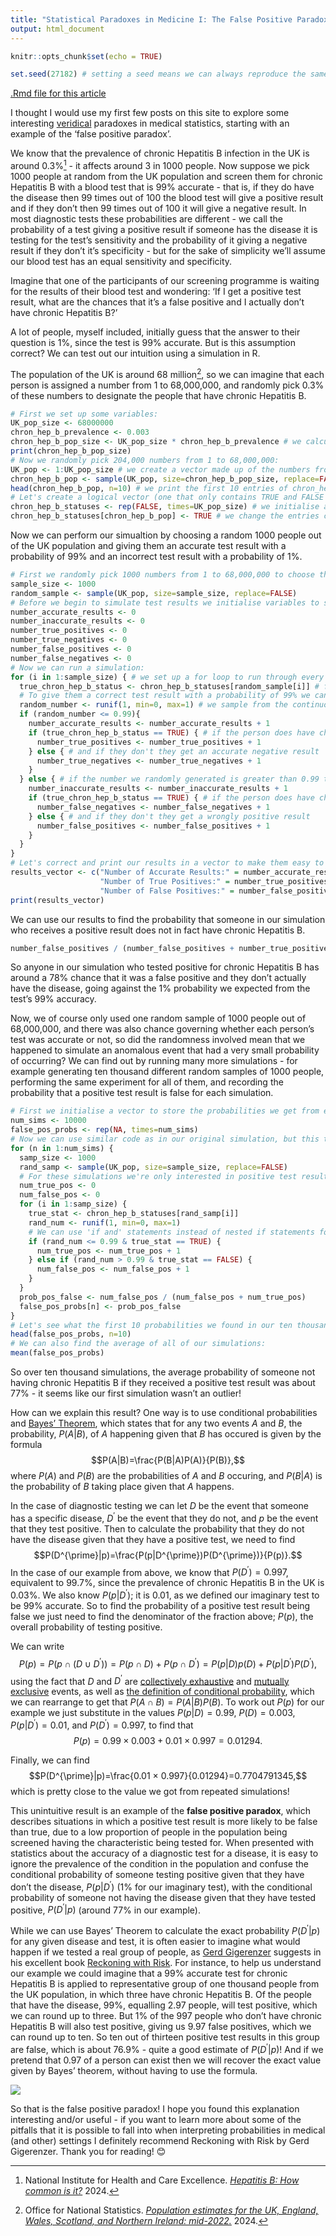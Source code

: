 ```yaml
---
title: "Statistical Paradoxes in Medicine I: The False Positive Paradox"
output: html_document
---
```

```r
knitr::opts_chunk$set(echo = TRUE)
```

```r
set.seed(27182) # setting a seed means we can always reproduce the same result from our simulation - we can delete this if we want to get a different random result every time 
```
[.Rmd file for this article](https://github.com/medical-maths/medical-maths.github.io/blob/main/statistical-paradoxes-in-medicine-i-the-false-positive-paradox.Rmd)

I thought I would use my first few posts on this site to explore some interesting [veridical](https://en.wikipedia.org/wiki/Paradox#Quine's_classification) paradoxes in medical statistics, starting with an example of the 'false positive paradox'. 

We know that the prevalence of chronic Hepatitis B infection in the UK is around 0.3%[^1] - it affects around 3 in 1000 people. Now suppose we pick 1000 people at random from the UK population and screen them for chronic Hepatitis B with a  blood test that is 99% accurate - that is, if they do have the disease then 99 times out of 100 the blood test will give a positive result and if they don't then 99 times out of 100 it will give a negative result. In most diagnostic tests these probabilities are different - we call the probability of a test giving a positive result if someone has the disease it is testing for the test's sensitivity and the probability of it giving a negative result if they don't it's specificity - but for the sake of simplicity we'll assume our blood test has an equal sensitivity and specificity. 

Imagine that one of the participants of our screening programme is waiting for the results of their blood test and wondering: 'If I get a positive test result, what are the chances that it's a false positive and I actually don't have chronic Hepatitis B?'

A lot of people, myself included, initially guess that the answer to their question is 1%, since the test is 99% accurate. But is this assumption correct? We can test out our intuition using a simulation in R.

The population of the UK is around 68 million[^2], so we can imagine that each person is assigned a number from 1 to 68,000,000, and randomly pick 0.3% of these numbers to designate the people that have chronic Hepatitis B. 
```r
# First we set up some variables:
UK_pop_size <- 68000000
chron_hep_b_prevalence <- 0.003
chron_hep_b_pop_size <- UK_pop_size * chron_hep_b_prevalence # we calculate 0.3% of the UK population to find the number of people that have chronic Hepatitis B
print(chron_hep_b_pop_size)
# Now we randomly pick 204,000 numbers from 1 to 68,000,000:
UK_pop <- 1:UK_pop_size # we create a vector made up of the numbers from 1 to 68,000,000
chron_hep_b_pop <- sample(UK_pop, size=chron_hep_b_pop_size, replace=FALSE) # we randomly samples 204,000 entries from our UK_pop vector
head(chron_hep_b_pop, n=10) # we print the first 10 entries of chron_hep_b_pop to check it looks as we expect
# Let's create a logical vector (one that only contains TRUE and FALSE values) to represent the chronic Hepatitis B status of every member of the UK population:
chron_hep_b_statuses <- rep(FALSE, times=UK_pop_size) # we initialise a vector the length of the UK population where every entry is FALSE
chron_hep_b_statuses[chron_hep_b_pop] <- TRUE # we change the entries corresponding to the people with chronic Hepatitis B to TRUE
```
Now we can perform our simualtion by choosing a random 1000 people out of the UK population and giving them an accurate test result with a probability of 99% and an incorrect test result with a probability of 1%.
```r
# First we randomly pick 1000 numbers from 1 to 68,000,000 to choose the people in our sample:
sample_size <- 1000
random_sample <- sample(UK_pop, size=sample_size, replace=FALSE)
# Before we begin to simulate test results we initialise variables to store the number of correct and incorrect test results:
number_accurate_results <- 0
number_inaccurate_results <- 0
number_true_positives <- 0
number_true_negatives <- 0
number_false_positives <- 0
number_false_negatives <- 0
# Now we can run a simulation: 
for (i in 1:sample_size) { # we set up a for loop to run through every person in our sample group
  true_chron_hep_b_status <- chron_hep_b_statuses[random_sample[i]] # for each person we first the logical vector we created above to find out if they do or don't have chronic Hepatitis B
  # To give them a correct test result with a probability of 99% we can randomly generate a real number between 0 and 1 and give them an accurate result if it is less than or equal to 0.99:
  random_number <- runif(1, min=0, max=1) # we sample from the continuous uniform distrubution U(0,1)
  if (random_number <= 0.99){
    number_accurate_results <- number_accurate_results + 1
    if (true_chron_hep_b_status == TRUE) { # if the person does have chronic Hepatitis B they get an accurate positive result
      number_true_positives <- number_true_positives + 1
    } else { # and if they don't they get an accurate negative result
      number_true_negatives <- number_true_negatives + 1
    }
  } else { # if the number we randomly generated is greater than 0.99 they will get an incorrect test result
    number_inaccurate_results <- number_inaccurate_results + 1
    if (true_chron_hep_b_status == TRUE) { # if the person does have chronic Hepatitis B they get a wrongly negative result
      number_false_negatives <- number_false_negatives + 1
    } else { # and if they don't they get a wrongly positive result
      number_false_positives <- number_false_positives + 1
    }
  }
}
# Let's correct and print our results in a vector to make them easy to interpret:
results_vector <- c("Number of Accurate Results:" = number_accurate_results, "Number of Inaccuate Results:" = number_inaccurate_results,
                    "Number of True Positives:" = number_true_positives, "Number of True Negatives:" = number_true_negatives,
                    "Number of False Positives:" = number_false_positives, "Number of False Negatives:" = number_false_negatives)
print(results_vector)
```
We can use our results to find the probability that someone in our simulation who receives a positive result does not in fact have chronic Hepatitis B.
```r
number_false_positives / (number_false_positives + number_true_positives)
```
So anyone in our simulation who tested positive for chronic Hepatitis B has around a 78% chance that it was a false positive and they don't actually have the disease, going against the 1% probability we expected from the test's 99% accuracy. 

Now, we of course only used one random sample of 1000 people out of 68,000,000, and there was also chance governing whether each person's test was accurate or not, so did the randomness involved mean that we happened to simulate an anomalous event that had a very small probability of occurring? We can find out by running many more simulations - for example generating ten thousand different random samples of 1000 people, performing the same experiment for all of them, and recording the probability that a positive test result is false for each simulation.
```r
# First we initialise a vector to store the probabilities we get from each simulation:
num_sims <- 10000
false_pos_probs <- rep(NA, times=num_sims)
# Now we can use similar code as in our original simulation, but this time nested inside a for loop so it runs 10,000 times:
for (n in 1:num_sims) {
  samp_size <- 1000
  rand_samp <- sample(UK_pop, size=sample_size, replace=FALSE)
  # For these simulations we're only interested in positive test results, so we don't need to store true and false negatives:
  num_true_pos <- 0
  num_false_pos <- 0
  for (i in 1:samp_size) {
    true_stat <- chron_hep_b_statuses[rand_samp[i]]
    rand_num <- runif(1, min=0, max=1) 
    # We can use 'if and' statements instead of nested if statements for brevity:
    if (rand_num <= 0.99 & true_stat == TRUE) { 
      num_true_pos <- num_true_pos + 1
    } else if (rand_num > 0.99 & true_stat == FALSE) {
      num_false_pos <- num_false_pos + 1
    }
  }
  prob_pos_false <- num_false_pos / (num_false_pos + num_true_pos)
  false_pos_probs[n] <- prob_pos_false
}
# Let's see what the first 10 probabilities we found in our ten thousand simulations were:
head(false_pos_probs, n=10)
# We can also find the average of all of our simulations: 
mean(false_pos_probs)
```
So over ten thousand simulations, the average probability of someone not having chronic Hepatitis B if they received a positive test result was about 77% - it seems like our first simulation wasn't an outlier! 

How can we explain this result? One way is to use conditional probabilities and [Bayes' Theorem](https://en.wikipedia.org/wiki/Bayes%27_theorem), which states that for any two events $A$ and $B$, the probability, $P(A|B)$, of $A$ happening given that $B$ has occured is given by the formula $$P(A|B)=\frac{P(B|A)P(A)}{P(B)},$$ where $P(A)$ and $P(B)$ are the probabilities of $A$ and $B$ occuring, and $P(B|A)$ is the probability of $B$ taking place given that $A$ happens.

In the case of diagnostic testing we can let $D$ be the event that someone has a specific disease, $D^{\prime}$ be the event that they do not, and $p$ be the event that they test positive. Then to calculate the probability that they do not have the disease given that they have a positive test, we need to find $$P(D^{\prime}|p)=\frac{P(p|D^{\prime})P(D^{\prime})}{P(p)}.$$ In the case of our example from above, we know that $P(D^{\prime})=0.997$, equivalent to 99.7%, since the prevalence of chronic Hepatitis B in the UK is 0.03%. We also know $P(p|D^{\prime})$; it is $0.01$, as we defined our imaginary test to be 99% accurate. So to find the probability of a positive test result being false we just need to find the denominator of the fraction above; $P(p)$, the overall probability of testing positive.

We can write $$P(p)=P(p\cap(D\cup D^{\prime}))=P(p\cap D)+P(p\cap D^{\prime})=P(p|D)p(D)+P(p|D^{\prime})P(D^{\prime}),$$ using the fact that $D$ and $D^{\prime}$ are [collectively exhaustive](https://en.wikipedia.org/wiki/Collectively_exhaustive_events) and [mutually exclusive](https://en.wikipedia.org/wiki/Mutual_exclusivity) events, as well as [the definition of conditional probability](https://en.wikipedia.org/wiki/Conditional_probability), which we can rearrange to get that $P(A\cap B)=P(A|B)P(B)$. To work out $P(p)$ for our example we just substitute in the values $P(p|D)=0.99$, $P(D)=0.003$, $P(p|D^{\prime})=0.01$, and $P(D^{\prime})=0.997$, to find that $$P(p)=0.99\times0.003+0.01\times0.997=0.01294.$$

Finally, we can find $$P(D^{\prime}|p)=\frac{0.01 × 0.997}{0.01294}=0.7704791345,$$ which is pretty close to the value we got from repeated simulations!

This unintuitive result is an example of the **false positive paradox**, which describes situations in which a positive test result is more likely to be false than true, due to a low proportion of people in the population being screened having the characteristic being tested for. When presented with statistics about the accuracy of a diagnostic test for a disease, it is easy to ignore the prevalence of the condition in the population and confuse the conditional probability of someone testing positive given that they have don't the disease, $P(p|D^{\prime})$ (1% for our imaginary test), with the conditional probability of someone not having the disease given that they have tested positive, $P(D^{\prime}|p)$ (around 77% in our example).

While we can use Bayes' Theorem to calculate the exact probability $P(D^{\prime}|p)$ for any given disease and test, it is often easier to imagine what would happen if we tested a real group of people, as [Gerd Gigerenzer](https://www.mpib-berlin.mpg.de/staff/gerd-gigerenzer) suggests in his excellent book [Reckoning with Risk](https://www.penguin.co.uk/books/26623/reckoning-with-risk-by-gerd-gigerenzer/9780140297867). For instance, to help us understand our example we could imagine that a 99% accurate test for chronic Hepatitis B is applied to representative group of one thousand people from the UK population, in which three have chronic Hepatitis B. Of the people that have the disease, 99%, equalling 2.97 people, will test positive, which we can round up to three. But 1% of the 997 people who don't have chronic Hepatitis B will also test positive, giving us 9.97 false positives, which we can round up to ten. So ten out of thirteen positive test results in this group are false, which is about 76.9% - quite a good estimate of $P(D^{\prime}|p)$! And if we pretend that 0.97 of a person can exist then we will recover the exact value given by Bayes' theorem, without having to use the formula.

![](https://medical-maths.github.io/the-false-positive-paradox.png)

So that is the false positive paradox! I hope you found this explanation interesting and/or useful - if you want to learn more about some of the pitfalls that it is possible to fall into when interpreting probabilities in medical (and other) settings I definitely recommend Reckoning with Risk by Gerd Gigerenzer. Thank you for reading! 😊

[^1]: National Institute for Health and Care Excellence. [*Hepatitis B: How common is it?*](https://cks.nice.org.uk/topics/hepatitis-b/background-information/prevalence/) 2024.
[^2]: Office for National Statistics. [*Population estimates for the UK, England, Wales, Scotland, and Northern Ireland: mid-2022.*](https://www.ons.gov.uk/peoplepopulationandcommunity/populationandmigration/populationestimates/bulletins/annualmidyearpopulationestimates/mid2022) 2024. 
